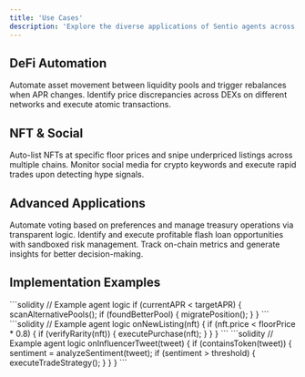 ```yaml
---
title: 'Use Cases'
description: 'Explore the diverse applications of Sentio agents across DeFi, NFTs, and blockchain ecosystems.'
---
```


## DeFi Automation

<CardGroup cols={2}>
  <Card
    title="Yield Farming"
    icon="seedling"
  >
    Automate asset movement between liquidity pools and trigger rebalances when APR changes.
  </Card>
  <Card
    title="Cross-Chain Arbitrage"
    icon="arrows-left-right"
  >
    Identify price discrepancies across DEXs on different networks and execute atomic transactions.
  </Card>
</CardGroup>

## NFT & Social

<CardGroup cols={2}>
  <Card
    title="NFT Management"
    icon="image"
  >
    Auto-list NFTs at specific floor prices and snipe underpriced listings across multiple chains.
  </Card>
  <Card
    title="Meme Coin Sniping"
    icon="rocket"
  >
    Monitor social media for crypto keywords and execute rapid trades upon detecting hype signals.
  </Card>
</CardGroup>

## Advanced Applications

<CardGroup cols={3}>
  <Card
    title="DAO Governance"
    icon="building-columns"
  >
    Automate voting based on preferences and manage treasury operations via transparent logic.
  </Card>
  <Card
    title="Flash Loans"
    icon="bolt"
  >
    Identify and execute profitable flash loan opportunities with sandboxed risk management.
  </Card>
  <Card
    title="Analytics"
    icon="chart-mixed"
  >
    Track on-chain metrics and generate insights for better decision-making.
  </Card>
</CardGroup>

## Implementation Examples

<AccordionGroup>
  <Accordion title="Yield Optimizer">
    ```solidity
    // Example agent logic
    if (currentAPR < targetAPR) {
        scanAlternativePools();
        if (foundBetterPool) {
            migratePosition();
        }
    }
    ```
  </Accordion>
  <Accordion title="NFT Floor Sniper">
    ```solidity
    // Example agent logic
    onNewListing(nft) {
        if (nft.price < floorPrice * 0.8) {
            if (verifyRarity(nft)) {
                executePurchase(nft);
            }
        }
    }
    ```
  </Accordion>
  <Accordion title="Social Trading">
    ```solidity
    // Example agent logic
    onInfluencerTweet(tweet) {
        if (containsToken(tweet)) {
            sentiment = analyzeSentiment(tweet);
            if (sentiment > threshold) {
                executeTradeStrategy();
            }
        }
    }
    ```
  </Accordion>
</AccordionGroup> 